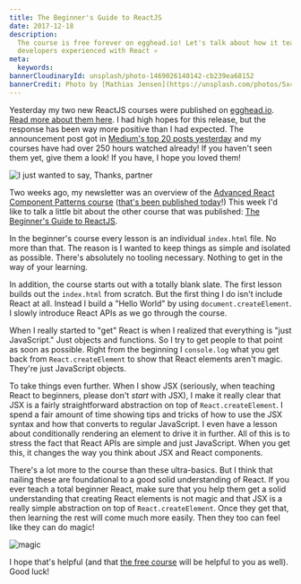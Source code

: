 ```yaml
---
title: The Beginner's Guide to ReactJS
date: 2017-12-18
description:
  The course is free forever on egghead.io! Let's talk about how it teaches even
  developers experienced with React ⚛️
meta:
  keywords:
bannerCloudinaryId: unsplash/photo-1469026140142-cb239ea68152
bannerCredit: Photo by [Mathias Jensen](https://unsplash.com/photos/5x4U6InVXpc)
---
```


Yesterday my two new ReactJS courses were published on
[egghead.io](http://egghead.io).
[Read more about them here](/blog/learn-react-fundamentals-and-advanced-patterns).
I had high hopes for this release, but the response has been way more positive
than I had expected. The announcement post got in
[Medium's top 20 posts yesterday](https://medium.com/browse/top/december-04-2017)
and my courses have had over 250 hours watched already! If you haven't seen them
yet, give them a look! If you have, I hope you loved them!

![I just wanted to say, Thanks, partner](https://res.cloudinary.com/kentcdodds-com/image/upload/v1625033415/kentcdodds.com/content/blog/the-beginners-guide-to-reactjs/0.gif)

Two weeks ago, my newsletter was an overview of the
[Advanced React Component Patterns course](https://egghead.io/courses/advanced-react-component-patterns)
([that's been published today](/blog/advanced-react-component-patterns)!) This
week I'd like to talk a little bit about the other course that was published:
[The Beginner's Guide to ReactJS](https://egghead.io/courses/the-beginner-s-guide-to-reactjs).

In the beginner's course every lesson is an individual `index.html` file. No
more than that. The reason is I wanted to keep things as simple and isolated as
possible. There's absolutely no tooling necessary. Nothing to get in the way of
your learning.

In addition, the course starts out with a totally blank slate. The first lesson
builds out the `index.html` from scratch. But the first thing I do isn't include
React at all. Instead I build a "Hello World" by using `document.createElement`.
I slowly introduce React APIs as we go through the course.

When I really started to "get" React is when I realized that everything is "just
JavaScript." Just objects and functions. So I try to get people to that point as
soon as possible. Right from the beginning I `console.log` what you get back
from `React.createElement` to show that React elements aren't magic. They're
just JavaScript objects.

To take things even further. When I show JSX (seriously, when teaching React to
beginners, please don't _start_ with JSX), I make it really clear that JSX is a
fairly straightforward abstraction on top of `React.createElement`. I spend a
fair amount of time showing tips and tricks of how to use the JSX syntax and how
that converts to regular JavaScript. I even have a lesson about conditionally
rendering an element to drive it in further. All of this is to stress the fact
that React APIs are simple and just JavaScript. When you get this, it changes
the way you think about JSX and React components.

There's a lot more to the course than these ultra-basics. But I think that
nailing these are foundational to a good solid understanding of React. If you
ever teach a total beginner React, make sure that you help them get a solid
understanding that creating React elements is not magic and that JSX is a really
simple abstraction on top of `React.createElement`. Once they get that, then
learning the rest will come much more easily. Then they too can feel like they
can do magic!

![magic](https://res.cloudinary.com/kentcdodds-com/image/upload/v1625033413/kentcdodds.com/content/blog/the-beginners-guide-to-reactjs/1.gif)

I hope that's helpful (and that
[the free course](https://egghead.io/courses/the-beginner-s-guide-to-reactjs)
will be helpful to you as well). Good luck!
